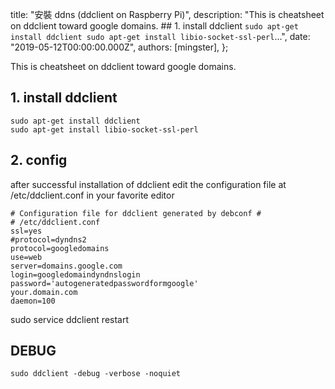
  title: "安裝 ddns (ddclient on Raspberry Pi)",
  description: "This is cheatsheet on ddclient toward google domains. ## 1. install ddclient ``` sudo apt-get install ddclient sudo apt-get install libio-socket-ssl-perl ```...",
  date: "2019-05-12T00:00:00.000Z",
  authors: [mingster],
};

This is cheatsheet on ddclient toward google domains.

## 1. install ddclient
```
sudo apt-get install ddclient
sudo apt-get install libio-socket-ssl-perl
```

## 2. config
after successful installation of ddclient edit the configuration file at /etc/ddclient.conf in your favorite editor

```
# Configuration file for ddclient generated by debconf #
# /etc/ddclient.conf
ssl=yes
#protocol=dyndns2
protocol=googledomains
use=web
server=domains.google.com
login=googledomaindyndnslogin password='autogeneratedpasswordformgoogle'
your.domain.com
daemon=100
```

sudo service ddclient restart


## DEBUG
```
sudo ddclient -debug -verbose -noquiet
```
